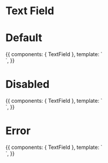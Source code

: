 
<Meta title="Components|Text Field" component={TextField} />

# Text Field

<Props of={TextField} />

# Default

<Preview>
  <Story name="Defaults">
    {{
      components: {
        TextField
      },
      template: `
        <div class="py-16 flex justify-center">
          <TextField
            placeholder="Text Field Placeholder"
          />
        </div>`,
    }}
  </Story>
</Preview>

# Disabled

<Preview>
  <Story name="Disabled">
    {{
      components: {
        TextField
      },
      template: `
        <div class="py-16 flex justify-center">
          <TextField
            placeholder="Text Field Placeholder"
            :disabled="true"
          />
        </div>`,
    }}
  </Story>
</Preview>

# Error

<Preview>
  <Story name="Error">
    {{
      components: {
        TextField
      },
      template: `
        <div class="py-16 flex justify-center">
          <TextField
            placeholder="Text Field Placeholder"
            :error="true"
          />
        </div>`,
    }}
  </Story>
</Preview>
